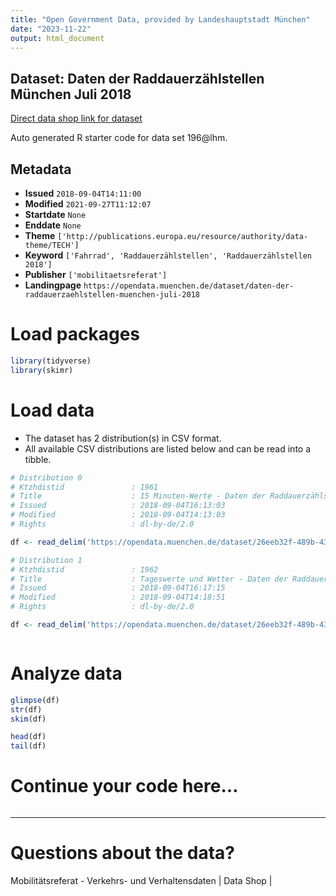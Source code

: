 ```yaml
---
title: "Open Government Data, provided by Landeshauptstadt München"
date: "2023-11-22"
output: html_document
---
```


## Dataset: Daten der Raddauerzählstellen München Juli 2018

[Direct data shop link for dataset](https://opendata.muenchen.de/dataset/daten-der-raddauerzaehlstellen-muenchen-juli-2018)

Auto generated R starter code for data set 196@lhm.

## Metadata

- **Issued** `2018-09-04T14:11:00`
- **Modified** `2021-09-27T11:12:07`
- **Startdate** `None`
- **Enddate** `None`
- **Theme** `['http://publications.europa.eu/resource/authority/data-theme/TECH']`
- **Keyword** `['Fahrrad', 'Raddauerzählstellen', 'Raddauerzählstellen 2018']`
- **Publisher** `['mobilitaetsreferat']`
- **Landingpage** `https://opendata.muenchen.de/dataset/daten-der-raddauerzaehlstellen-muenchen-juli-2018`


# Load packages

```r

library(tidyverse)
library(skimr)

```

# Load data

-   The dataset has 2 distribution(s) in CSV format.
-   All available CSV distributions are listed below and can be read into a tibble.

```r

# Distribution 0
# Ktzhdistid               : 1961
# Title                    : 15 Minuten-Werte - Daten der Raddauerzählstellen München Juli 2018
# Issued                   : 2018-09-04T16:13:03
# Modified                 : 2018-09-04T14:13:03
# Rights                   : dl-by-de/2.0

df <- read_delim('https://opendata.muenchen.de/dataset/26eeb32f-489b-43d9-ac55-c954c7c643fd/resource/fb305c18-68db-4e95-9dcd-0cf7d163b496/download/rad20180715min.csv')

# Distribution 1
# Ktzhdistid               : 1962
# Title                    : Tageswerte und Wetter - Daten der Raddauerzählstellen München Juli 2018
# Issued                   : 2018-09-04T16:17:15
# Modified                 : 2018-09-04T14:18:51
# Rights                   : dl-by-de/2.0

df <- read_delim('https://opendata.muenchen.de/dataset/26eeb32f-489b-43d9-ac55-c954c7c643fd/resource/7368547c-7118-49bf-9286-e510ea621c58/download/rad201807tage.csv')



```

# Analyze data

```r

glimpse(df)
str(df)
skim(df)

head(df)
tail(df)

```

# Continue your code here...

```r

```

------------------------------------------------------------------------

# Questions about the data?

Mobilitätsreferat - Verkehrs- und Verhaltensdaten | Data Shop | 
